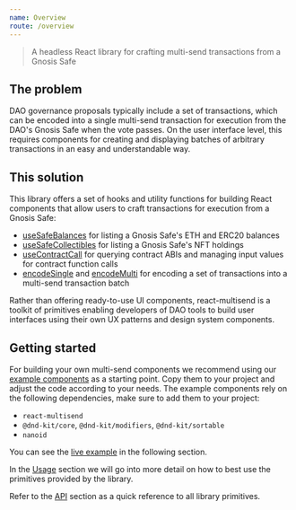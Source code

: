 ```yaml
---
name: Overview
route: /overview
---
```


> A headless React library for crafting multi-send transactions from a Gnosis Safe

## The problem

DAO governance proposals typically include a set of transactions, which can be encoded into a single multi-send transaction for execution from the DAO's Gnosis Safe when the vote passes.
On the user interface level, this requires components for creating and displaying batches of arbitrary transactions in an easy and understandable way.

## This solution

This library offers a set of hooks and utility functions for building React components that allow users to craft transactions for execution from a Gnosis Safe:

- [useSafeBalances](#useSafeBalances) for listing a Gnosis Safe's ETH and ERC20 balances
- [useSafeCollectibles](#useSafeCollectibles) for listing a Gnosis Safe's NFT holdings
- [useContractCall](#useContractCall) for querying contract ABIs and managing input values for contract function calls
- [encodeSingle](#encodeSingle) and [encodeMulti](#encodeMulti) for encoding a set of transactions into a multi-send transaction batch

Rather than offering ready-to-use UI components, react-multisend is a toolkit of primitives enabling developers of DAO tools to build user interfaces using their own UX patterns and design system components.

## Getting started

For building your own multi-send components we recommend using our [example components](https://github.com/gnosis/react-multisend/tree/main/docs/example) as a starting point.
Copy them to your project and adjust the code according to your needs.
The example components rely on the following dependencies, make sure to add them to your project:

- `react-multisend`
- `@dnd-kit/core`, `@dnd-kit/modifiers`, `@dnd-kit/sortable`
- `nanoid`

You can see the [live example](/example) in the following section.

In the [Usage](/usage) section we will go into more detail on how to best use the primitives provided by the library.

Refer to the [API](/api) section as a quick reference to all library primitives.
